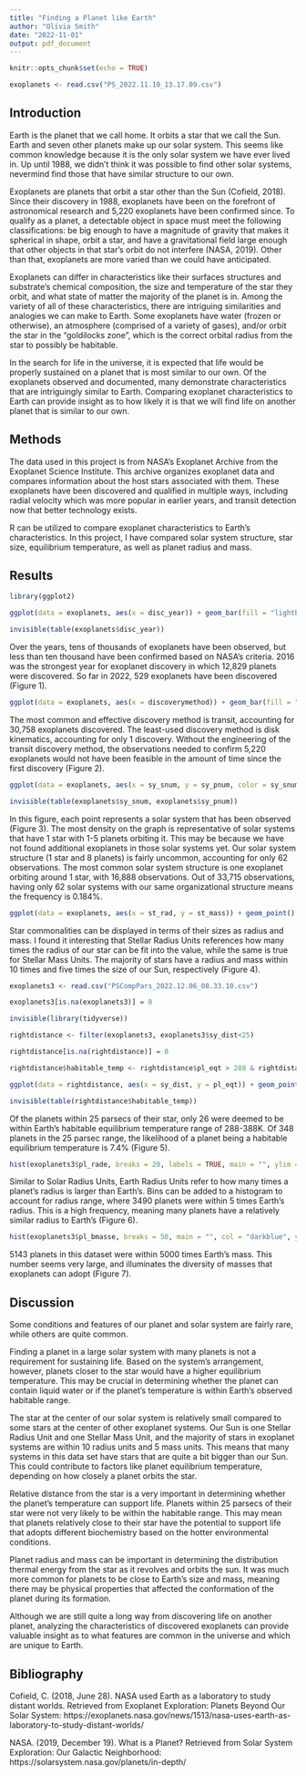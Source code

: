 ```yaml
---
title: "Finding a Planet like Earth"
author: "Olivia Smith"
date: "2022-11-01"
output: pdf_document
---
```


```r
knitr::opts_chunk$set(echo = TRUE)
```

```r
exoplanets <- read.csv("PS_2022.11.10_13.17.09.csv")
```

## Introduction

Earth is the planet that we call home. It orbits a star that we call the Sun. Earth and seven other planets make up our solar system. This seems like common knowledge because it is the only solar system we have ever lived in. Up until 1988, we didn't think it was possible to find other solar systems, nevermind find those that have similar structure to our own. 
    
Exoplanets are planets that orbit a star other than the Sun (Cofield, 2018). Since their discovery in 1988, exoplanets have been on the forefront of astronomical research and 5,220 exoplanets have been confirmed since. To qualify as a planet, a detectable object in space must meet the following classifications: be big enough to have a magnitude of gravity that makes it spherical in shape, orbit a star, and have a gravitational field large enough that other objects in that star's orbit do not interfere (NASA, 2019). Other than that, exoplanets are more varied than we could have anticipated.  
    
Exoplanets can differ in characteristics like their surfaces structures and substrate's chemical composition, the size and temperature of the star they orbit, and what state of matter the majority of the planet is in. Among the variety of all of these characteristics, there are intriguing similarities and analogies we can make to Earth. Some exoplanets have water (frozen or otherwise), an atmosphere (comprised of a variety of gases), and/or orbit the star in the "goldilocks zone", which is the correct orbital radius from the star to possibly be habitable.   
    
In the search for life in the universe, it is expected that life would be properly sustained on a planet that is most similar to our own. Of the exoplanets observed and documented, many demonstrate characteristics that are intriguingly similar to Earth. Comparing exoplanet characteristics to Earth can provide insight as to how likely it is that we will find life on another planet that is similar to our own. 

## Methods

The data used in this project is from NASA's Exoplanet Archive from the Exoplanet Science Institute. This archive organizes exoplanet data and compares information about the host stars associated with them. These exoplanets have been discovered and qualified in multiple ways, including radial velocity which was more popular in earlier years, and transit detection now that better technology exists.   
   
R can be utilized to compare exoplanet characteristics to Earth's characteristics. In this project, I have compared solar system structure, star size, equilibrium temperature, as well as planet radius and mass. 

## Results
```r
library(ggplot2)

ggplot(data = exoplanets, aes(x = disc_year)) + geom_bar(fill = "lightblue") + theme_bw() + labs(x = "Year of Discovery", y = "Number of Exoplanets Discovered", fill = "Discovery Method") 

invisible(table(exoplanets$disc_year))
```

Over the years, tens of thousands of exoplanets have been observed, but less than ten thousand have been confirmed based on NASA's criteria. 2016 was the strongest year for exoplanet discovery in which 12,829 planets were discovered. So far in 2022, 529 exoplanets have been discovered (Figure 1). 


```r

ggplot(data = exoplanets, aes(x = discoverymethod)) + geom_bar(fill = "darkblue") + labs(x = "Discovery Method", y = "Number of Planets Discovered") + theme_bw() + theme(axis.text.x = element_text(angle = 35, hjust = 1))
```

The most common and effective discovery method is transit, accounting for 30,758 exoplanets discovered. The least-used discovery method is disk kinematics, accounting for only 1 discovery. Without the engineering of the transit discovery method, the observations needed to confirm 5,220 exoplanets would not have been feasible in the amount of time since the first discovery (Figure 2). 

```r

ggplot(data = exoplanets, aes(x = sy_snum, y = sy_pnum, color = sy_snum)) + geom_jitter() + theme_bw() + labs(x = "Number of Stars", y = "Number of Planets", color = "Number of Stars")

invisible(table(exoplanets$sy_snum, exoplanets$sy_pnum))
```

In this figure, each point represents a solar system that has been observed (Figure 3). The most density on the graph is representative of solar systems that have 1 star with 1-5 planets orbiting it. This may be because we have not found additional exoplanets in those solar systems yet. Our solar system structure (1 star and 8 planets) is fairly uncommon, accounting for only 62 observations. The most common solar system structure is one exoplanet orbiting around 1 star, with 16,888 observations. Out of 33,715 observations, having only 62 solar systems with our same organizational structure means the frequency is 0.184%.

```r

ggplot(data = exoplanets, aes(x = st_rad, y = st_mass)) + geom_point() + labs(x = "Star Radius (Stellar Radius Units)", y = "Star Mass (Stellar Mass Units)") 
```

Star commonalities can be displayed in terms of their sizes as radius and mass. I found it interesting that Stellar Radius Units references how many times the radius of our star can be fit into the value, while the same is true for Stellar Mass Units. The majority of stars have a radius and mass within 10 times and five times the size of our Sun, respectively (Figure 4). 

```r

exoplanets3 <- read.csv("PSCompPars_2022.12.06_08.33.10.csv")

exoplanets3[is.na(exoplanets3)] = 0

invisible(library(tidyverse))

rightdistance <- filter(exoplanets3, exoplanets3$sy_dist<25)

rightdistance[is.na(rightdistance)] = 0

rightdistance$habitable_temp <- rightdistance$pl_eqt > 288 & rightdistance$pl_eqt < 388

ggplot(data = rightdistance, aes(x = sy_dist, y = pl_eqt)) + geom_point(aes(color = habitable_temp)) + labs(x = "Distance from Host Star (pc)", y = "Planet Equilibrium Temperature(K)", color = "Habitable Temperature?") + theme_bw()

invisible(table(rightdistance$habitable_temp))
```

Of the planets within 25 parsecs of their star, only 26 were deemed to be within Earth's habitable equilibrium temperature range of 288-388K. Of 348 planets in the 25 parsec range, the likelihood of a planet being a habitable equilibrium temperature is 7.4% (Figure 5). 

```r

hist(exoplanets3$pl_rade, breaks = 20, labels = TRUE, main = "", ylim = c(0,4000), col = "lightblue", xlab = "Planet Radius (Earth Radius)") 
```

Similar to Solar Radius Units, Earth Radius Units refer to how many times a planet's radius is larger than Earth's. Bins can be added to a histogram to account for radius range, where 3490 planets were within 5 times Earth's radius. This is a high frequency, meaning many planets have a relatively similar radius to Earth's (Figure 6).

```r

hist(exoplanets3$pl_bmasse, breaks = 50, main = "", col = "darkblue", ylim = c(0,6000),xlab = "Planet Mass (Earth Mass)") 
```

5143 planets in this dataset were within 5000 times Earth's mass. This number seems very large, and illuminates the diversity of masses that exoplanets can adopt (Figure 7).   

\newpage

## Discussion

Some conditions and features of our planet and solar system are fairly rare, while others are quite common.  

Finding a planet in a large solar system with many planets is not a requirement for sustaining life. Based on the system's arrangement, however, planets closer to the star would have a higher equilibrium temperature. This may be crucial in determining whether the planet can contain liquid water or if the planet's temperature is within Earth's observed habitable range.  

The star at the center of our solar system is relatively small compared to some stars at the center of other exoplanet systems. Our Sun is one Stellar Radius Unit and one Stellar Mass Unit, and the majority of stars in exoplanet systems are within 10 radius units and 5 mass units. This means that many systems in this data set have stars that are quite a bit bigger than our Sun. This could contribute to factors like planet equilibrium temperature, depending on how closely a planet orbits the star.    

Relative distance from the star is a very important in determining whether the planet's temperature can support life. Planets within 25 parsecs of their star were not very likely to be within the habitable range. This may mean that planets relatively close to their star have the potential to support life that adopts different biochemistry based on the hotter environmental conditions.     

Planet radius and mass can be important in determining the distribution thermal energy from the star as it revolves and orbits the sun. It was much more common for planets to be close to Earth's size and mass, meaning there may be physical properties that affected the conformation of the planet during its formation.  

Although we are still quite a long way from discovering life on another planet, analyzing the characteristics of discovered exoplanets can provide valuable insight as to what features are common in the universe and which are unique to Earth. 

## Bibliography

Cofield, C. (2018, June 28). NASA used Earth as a laboratory to study distant worlds. Retrieved from Exoplanet Exploration: Planets Beyond Our Solar System: https://exoplanets.nasa.gov/news/1513/nasa-uses-earth-as-laboratory-to-study-distant-worlds/  

NASA. (2019, December 19). What is a Planet? Retrieved from Solar System Exploration: Our Galactic Neighborhood: https://solarsystem.nasa.gov/planets/in-depth/








